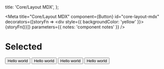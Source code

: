 
  title: 'Core/Layout MDX',
};

<Meta
  title="Core/Layout MDX"
  component={Button}
  id="core-layout-mdx"
  decorators={[storyFn => <div style={{ backgroundColor: 'yellow' }}>{storyFn()}</div>]}
  parameters={{ notes: 'component notes' }}
/>

# Selected

<Preview>
  <Story name="defaultValue">
    <Button>Hello world</Button>
  </Story>
  <Story name="padded" parameters={{ layout: 'padded' }}>
    <Button>Hello world</Button>
  </Story>
  <Story name="fullscreen" parameters={{ layout: 'fullscreen' }}>
    <Button>Hello world</Button>
  </Story>
  <Story name="centered" parameters={{ layout: 'centered' }}>
    <Button>Hello world</Button>
  </Story>
</Preview>
